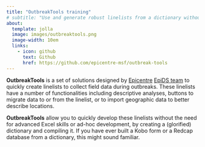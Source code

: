 ```yaml
---
title: "OutbreakTools training"
# subtitle: "Use and generate robust linelists from a dictionary without fancy VBA skills"
about:
  template: jolla
  image: images/outbreaktools.png
  image-width: 10em
  links:
    - icon: github
      text: Github
      href: https://github.com/epicentre-msf/outbreak-tools
---
```




**OutbreakTools** is a set of solutions designed by [Epicentre](https://epicentre.msf.org/) [EpiDS team](https://apps.epicentre-msf.org/public/) to quickly create linelists to collect field data during outbreaks. These linelists have a number of functionalities including descriptive analyses, buttons to migrate data to or from the linelist, or to import geographic data to better describe locations.


**OutbreakTools** allow you to quickly develop these linelists without the need for advanced Excel skills or ad-hoc development, by creating a (glorified) dictionary and compiling it. If you have ever built a Kobo form or a Redcap database from a dictionary, this might sound familiar.